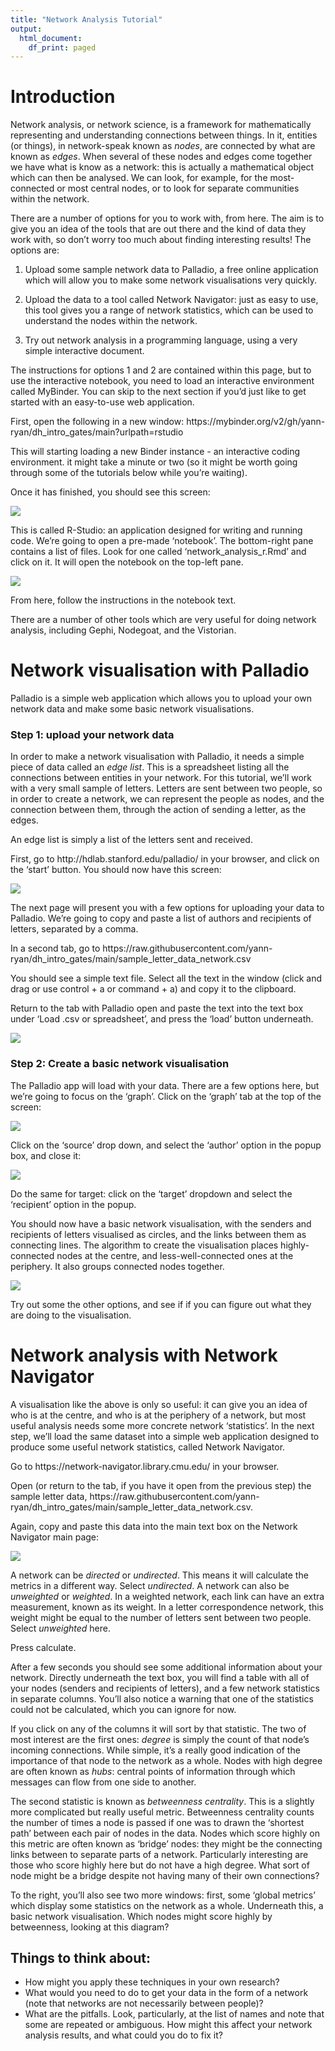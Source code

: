 ```yaml
---
title: "Network Analysis Tutorial"
output:
  html_document:
    df_print: paged
---
```


# Introduction

Network analysis, or network science, is a framework for mathematically representing and understanding connections between things. In it, entities (or things), in network-speak known as *nodes*, are connected by what are known as *edges*. When several of these nodes and edges come together we have what is know as a network: this is actually a mathematical object which can then be analysed. We can look, for example, for the most-connected or most central nodes, or to look for separate communities within the network.

There are a number of options for you to work with, from here. The aim is to give you an idea of the  tools that are out there and the kind of data they work with, so don't worry too much about finding interesting results! The options are:

1. Upload some sample network data to Palladio, a free online application which will allow you to make some network visualisations very quickly.

2. Upload the data to a tool called Network Navigator: just as easy to use, this tool gives you a range of network statistics, which can be used to understand the nodes within the network.

3. Try out network analysis in a programming language, using a very simple interactive document. 

The instructions for options 1 and 2 are contained within this page, but to use the interactive notebook, you need to load an interactive environment called MyBinder. You can skip to the next section if you'd just like to get started with an easy-to-use web application.

First, open the following in a new window: https://mybinder.org/v2/gh/yann-ryan/dh_intro_gates/main?urlpath=rstudio

This will starting loading a new Binder instance - an interactive coding environment. it might take a minute or two (so it might be worth going through some of the tutorials below while you're waiting).

Once it has finished, you should see this screen: 

![](dh_definitions_bot/Screen Shot 2021-05-23 at 23.12.38.png)

This is called R-Studio: an application designed for writing and running code. We're going to open a pre-made 'notebook'. The bottom-right pane contains a list of files. Look for one called 'network_analysis_r.Rmd' and click on it. It will open the notebook on the top-left pane.

![](dh_definitions_bot/Screen Shot 2021-05-23 at 23.14.16.png)

From here, follow the instructions in the notebook text. 


There are a number of other tools which are very useful for doing network analysis, including Gephi, Nodegoat, and the Vistorian. 

# Network visualisation with Palladio  

Palladio is a simple web application which allows you to upload your own network data and make some basic network visualisations. 

### Step 1: upload your network data

In order to make a network visualisation with Palladio, it needs a simple piece of data called an *edge list*. This is a spreadsheet listing all the connections between entities in your network. For this tutorial, we'll work with a very small sample of letters. Letters are sent between two people, so in order to create a network, we can represent the people as nodes, and the connection between them, through the action of sending a letter, as the edges. 

An edge list is simply a list of the letters sent and received.

First, go to http://hdlab.stanford.edu/palladio/ in your browser, and click on the 'start' button. You should now have this screen:

![](dh_definitions_bot/Screen Shot 2021-05-24 at 09.59.48.png)

The next page will present you with a few options for uploading your data to Palladio. We're going to copy and paste a list of authors and recipients of letters, separated by a comma.

In a second tab, go to https://raw.githubusercontent.com/yann-ryan/dh_intro_gates/main/sample_letter_data_network.csv

You should see a simple text file. Select all the text in the window (click and drag or use control + a or command + a) and copy it to the clipboard. 

Return to the tab with Palladio open and paste the text into the text box under 'Load .csv or spreadsheet', and press the 'load' button underneath.

![](dh_definitions_bot/Screen Shot 2021-05-23 at 18.14.14.png)

### Step 2: Create a basic network visualisation

The Palladio app will load with your data. There are a few options here, but we're going to focus on the 'graph'. Click on the 'graph' tab at the top of the screen:

![](dh_definitions_bot/Screen Shot 2021-05-23 at 18.16.57.png)

Click on the 'source' drop down, and select the 'author' option in the popup box, and close it:

![](dh_definitions_bot/Screen Shot 2021-05-23 at 18.18.01.png)

Do the same for target: click on the 'target' dropdown and select the 'recipient' option in the popup. 

You should now have a basic network visualisation, with the senders and recipients of letters visualised as circles, and the links between them as connecting lines. The algorithm to create the visualisation places highly-connected nodes at the centre, and less-well-connected ones at the periphery. It also groups connected nodes together. 

![](dh_definitions_bot/Screen Shot 2021-05-24 at 10.04.20.png)

Try out some the other options, and see if if you can figure out what they are doing to the visualisation.

# Network analysis with Network Navigator

A visualisation like the above is only so useful: it can give you an idea of who is at the centre, and who is at the periphery of a network, but most useful analysis needs some more concrete network 'statistics'. In the next step, we'll load the same dataset into a simple web application designed to produce some useful network statistics, called Network Navigator.

Go to https://network-navigator.library.cmu.edu/ in your browser. 

Open (or return to the tab, if you have it open from the previous step) the sample letter data, https://raw.githubusercontent.com/yann-ryan/dh_intro_gates/main/sample_letter_data_network.csv.

Again, copy and paste this data into the main text box on the Network Navigator main page:

![](dh_definitions_bot/Screen Shot 2021-05-23 at 18.25.16.png)

A network can be *directed* or *undirected*. This means it will calculate the metrics in a different way. Select *undirected*. A network can also be *unweighted* or *weighted*. In a weighted network, each link can have an extra measurement, known as its weight. In a letter correspondence network, this weight might be equal to the number of letters sent between two people. Select *unweighted* here.

Press calculate.

After a few seconds you should see some additional information about your network. Directly underneath the text box, you will find a table with all of your nodes (senders and recipients of letters), and a few network statistics in separate columns. You'll also notice a warning that one of the statistics could not be calculated, which you can ignore for now. 

If you click on any of the columns it will sort by that statistic. The two of most interest are the first ones: *degree* is simply the count of that node's incoming connections. While simple, it's a really good indication of the importance of that node to the network as a whole. Nodes with high degree are often known as *hubs*: central points of information through which messages can flow from one side to another. 

The second statistic is known as *betweenness centrality*. This is a slightly more complicated but really useful metric. Betweenness centrality counts the number of times a node is passed if one was to drawn the 'shortest path' between each pair of nodes in the data. Nodes which score highly on this metric are often known as 'bridge' nodes: they might be the connecting links between to separate parts of a network. Particularly interesting are those who score highly here but do not have a high degree. What sort of node might be a bridge despite not having many of their own connections?

To the right, you'll also see two more windows: first, some 'global metrics' which display some statistics on the network as a whole. Underneath this, a basic network visualisation. Which nodes might score highly by betweenness, looking at this diagram?

## Things to think about:

* How might you apply these techniques in your own research?
* What would you need to do to get your data in the form of a network (note that networks are not necessarily between people)?
* What are the pitfalls. Look, particularly, at the list of names and note that some are repeated or ambiguous. How might this affect your network analysis results, and what could you do to fix it?